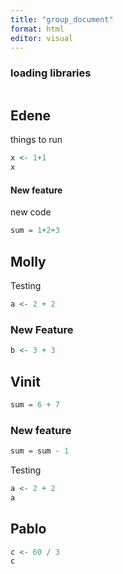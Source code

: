 ```yaml
---
title: "group_document"
format: html
editor: visual
---
```


### loading libraries

```r

```

## Edene

things to run

```r
x <- 1+1
x
```

#### New feature

new code

```r
sum = 1+2+3
```

## Molly

Testing

```r
a <- 2 + 2
```

### New Feature

```r
b <- 3 + 3
```

## Vinit

```r
sum = 6 + 7
```

### New feature

```r
sum = sum - 1
```

Testing

```r
a <- 2 + 2
a
```

## Pablo

```r
c <- 60 / 3
c
```
